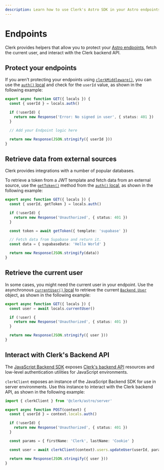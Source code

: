 ```yaml
---
description: Learn how to use Clerk's Astro SDK in your Astro endpoints.
---
```


# Endpoints

Clerk provides helpers that allow you to protect your [Astro endpoints](https://docs.astro.build/en/guides/endpoints/#server-endpoints-api-routes), fetch the current user, and interact with the Clerk backend API.

## Protect your endpoints

If you aren't protecting your endpoints using [`clerkMiddleware()`](/docs/references/astro/clerk-middleware), you can use the [`auth()` local](/docs/references/astro/locals) and check for the `userId` value, as shown in the following example:

```ts {{ filename: 'src/pages/api/route.ts' }}
export async function GET({ locals }) {
  const { userId } = locals.auth()

  if (!userId) {
    return new Response('Error: No signed in user', { status: 401 })
  }

  // Add your Endpoint logic here

  return new Response(JSON.stringify({ userId }))
}
```

## Retrieve data from external sources

Clerk provides integrations with a number of popular databases.

To retrieve a token from a JWT template and fetch data from an external source, use the [`getToken()`](https://clerk.com/docs/references/nextjs/auth-object#get-token) method from the [`auth()` local](/docs/references/astro/locals), as shown in the following example:

```ts {{ filename: 'src/pages/api/route.ts' }}
export async function GET({ locals }) {
  const { userId, getToken } = locals.auth()

  if (!userId) {
    return new Response('Unauthorized', { status: 401 })
  }

  const token = await getToken({ template: 'supabase' })

  // Fetch data from Supabase and return it.
  const data = { supabaseData: 'Hello World' }

  return new Response(JSON.stringify(data))
}
```

## Retrieve the current user

In some cases, you might need the current user in your endpoint. Use the asynchronous [`currentUser()` local](/docs/references/astro/locals#accessing-the-current-user) to retrieve the current [`Backend User`](https://clerk.com/docs/references/backend/types/backend-user) object, as shown in the following example:

```ts {{ filename: 'src/pages/api/route.ts' }}
export async function GET({ locals }) {
  const user = await locals.currentUser()

  if (!user) {
    return new Response('Unauthorized', { status: 401 })
  }

  return new Response(JSON.stringify({ user }))
}
```

## Interact with Clerk's Backend API

The [JavaScript Backend SDK](/docs/references/backend/overview) exposes [Clerk's backend API](https://clerk.com/docs/reference/backend-api) resources and low-level authentication utilities for JavaScript environments.

`clerkClient` exposes an instance of the JavaScript Backend SDK for use in server environments. Use this instance to interact with the Clerk backend API, as shown in the following example:

```ts {{ filename: 'src/pages/api/route.ts' }}
import { clerkClient } from '@clerk/astro/server'

export async function POST(context) {
  const { userId } = context.locals.auth()

  if (!userId) {
    return new Response('Unauthorized', { status: 401 })
  }

  const params = { firstName: 'Clerk', lastName: 'Cookie' }

  const user = await clerkClient(context).users.updateUser(userId, params)

  return new Response(JSON.stringify({ user }))
}
```
